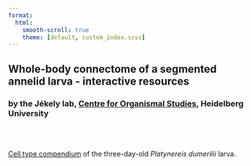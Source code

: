 ```yaml
---
format:
  html:
    smooth-scroll: true
    theme: [default, custom_index.scss]  
---
```


## Whole-body connectome of a segmented annelid larva - interactive resources

### by the Jékely lab, [Centre for Organismal Studies](https://www.cos.uni-heidelberg.de/en), Heidelberg University

<br>
<br>

[Cell type compendium](https://jekelylab.github.io/Platynereis_connectome/celltype_compendium/index.html/) of the three-day-old *Platynereis dumerilii* larva.

